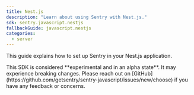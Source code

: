 ```yaml
---
title: Nest.js
description: "Learn about using Sentry with Nest.js."
sdk: sentry.javascript.nestjs
fallbackGuide: javascript.nestjs
categories:
  - server
---
```


This guide explains how to set up Sentry in your Nest.js application.

<Alert>
This SDK is considered **experimental and in an alpha state**. It may experience breaking changes. Please reach out on
  [GitHub](https://github.com/getsentry/sentry-javascript/issues/new/choose) if you have any feedback or concerns.
</Alert>

<PlatformContent includePath="getting-started-node" />
